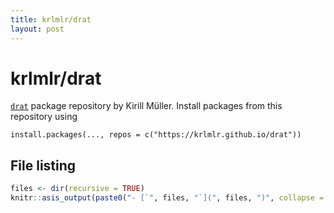 ```yaml
---
title: krlmlr/drat
layout: post
---
```


# krlmlr/drat

[`drat`](https://github.com/eddelbuettel/drat) package repository by Kirill Müller.  Install packages from this repository using

```
install.packages(..., repos = c("https://krlmlr.github.io/drat"))
``` 

## File listing

```r
files <- dir(recursive = TRUE)
knitr::asis_output(paste0("- [`", files, "`](", files, ")", collapse = "\n"))
```
